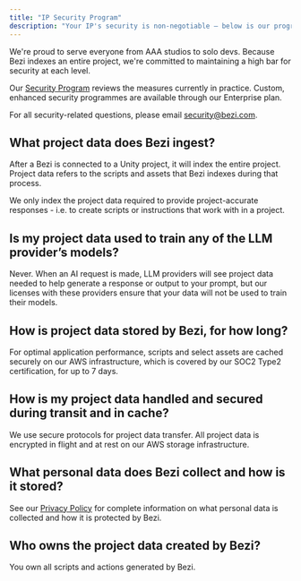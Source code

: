 ```yaml
---
title: "IP Security Program"
description: "Your IP's security is non-negotiable — below is our program and FAQ on how we protect it"
---
```


We're proud to serve everyone from AAA studios to solo devs. Because Bezi indexes an entire project, we're committed to maintaining a high bar for security at each level. 

Our [Security Program](https://www.bezi.com/security) reviews the measures currently in practice. Custom, enhanced security programmes are available through our Enterprise plan.

For all security-related questions, please email [security@bezi.com](mailto:security@bezi.com).

## **What project data does Bezi ingest?**

After a Bezi is connected to a Unity project, it will index the entire project. Project data refers to the scripts and assets that Bezi indexes during that process. 

We only index the project data required to provide project-accurate responses - i.e. to create scripts or instructions that work with in a project.

## **Is my project data used to train any of the LLM provider’s models?**

Never. When an AI request is made, LLM providers will see project data needed to help generate a response or output to your prompt, but our licenses with these providers ensure that your data will not be used to train their models.

## **How is project data stored by Bezi, for how long?**

For optimal application performance, scripts and select assets are cached securely on our AWS infrastructure, which is covered by our SOC2 Type2 certification, for up to 7 days.

## **How is my project data handled and secured during transit and in cache?**

We use secure protocols for project data transfer. All project data is encrypted in flight and at rest on our AWS storage infrastructure.

## **What personal data does Bezi collect and how is it stored?**

See our [Privacy Policy](https://www.bezi.com/privacy-policy) for complete information on what personal data is collected and how it is protected by Bezi.

## **Who owns the project data created by Bezi?**

You own all scripts and actions generated by Bezi.